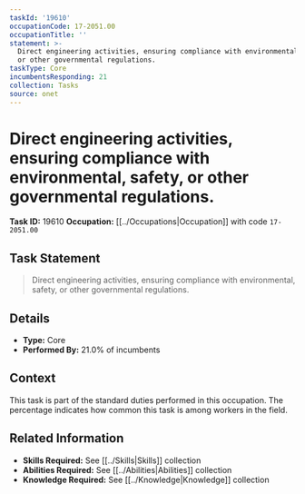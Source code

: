 ```yaml
---
taskId: '19610'
occupationCode: 17-2051.00
occupationTitle: ''
statement: >-
  Direct engineering activities, ensuring compliance with environmental, safety,
  or other governmental regulations.
taskType: Core
incumbentsResponding: 21
collection: Tasks
source: onet
---
```

# Direct engineering activities, ensuring compliance with environmental, safety, or other governmental regulations.

**Task ID:** 19610
**Occupation:** [[../Occupations|Occupation]] with code `17-2051.00`

## Task Statement

> Direct engineering activities, ensuring compliance with environmental, safety, or other governmental regulations.

## Details

- **Type:** Core
- **Performed By:** 21.0% of incumbents

## Context

This task is part of the standard duties performed in this occupation. The percentage indicates how common this task is among workers in the field.

## Related Information

- **Skills Required:** See [[../Skills|Skills]] collection
- **Abilities Required:** See [[../Abilities|Abilities]] collection
- **Knowledge Required:** See [[../Knowledge|Knowledge]] collection
